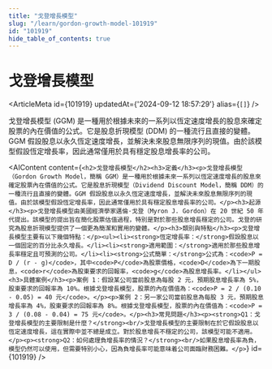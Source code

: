 ```yaml
---
title: "戈登增長模型"
slug: "/learn/gordon-growth-model-101919"
id: "101919"
hide_table_of_contents: true
---
```



# 戈登增長模型

<ArticleMeta id={101919} updatedAt={'2024-09-12 18:57:29'} alias={`[]`} />
<div className='border-solid border-b border-t-0 my-4 border-[var(--ifm-color-gray-300)]' />

戈登增長模型 (GGM) 是一種用於根據未來的一系列以恆定速度增長的股息來確定股票的內在價值的公式。它是股息折現模型 (DDM) 的一種流行且直接的變體。GGM 假設股息以永久恆定速度增長，並解決未來股息無限序列的現值。由於該模型假設恆定增長率，因此通常僅用於具有穩定股息增長率的公司。

<AIContent content={`<h2>戈登增長模型</h2><h3>定義</h3><p>戈登增長模型（Gordon Growth Model，簡稱 GGM）是一種用於根據未來一系列以恆定速度增長的股息來確定股票內在價值的公式。它是股息折現模型（Dividend Discount Model，簡稱 DDM）的一種流行且直接的變體。GGM 假設股息以永久恆定速度增長，並解決未來股息無限序列的現值。由於該模型假設恆定增長率，因此通常僅用於具有穩定股息增長率的公司。</p><h3>起源</h3><p>戈登增長模型由美國經濟學家邁倫·戈登（Myron J. Gordon）在 20 世紀 50 年代提出。該模型的提出旨在簡化股票估值過程，特別是對於那些股息增長穩定的公司。戈登的研究為股息折現模型提供了一個更為簡潔和實用的變體。</p><h3>類別與特點</h3><p>戈登增長模型主要有以下幾個特點：</p><ul><li><strong>恆定增長率：</strong>假設股息以一個固定的百分比永久增長。</li><li><strong>適用範圍：</strong>適用於那些股息增長率穩定且可預測的公司。</li><li><strong>公式簡單：</strong>公式為：<code>P = D / (r - g)</code>，其中<code>P</code>為股票價格，<code>D</code>為下一期股息，<code>r</code>為股東要求的回報率，<code>g</code>為股息增長率。</li></ul><h3>具體案例</h3><p>案例 1：假設某公司當前股息為每股 2 元，預期股息增長率為 5%，股東要求的回報率為 10%。根據戈登增長模型，股票的內在價值為：<code>P = 2 / (0.10 - 0.05) = 40 元</code>。</p><p>案例 2：另一家公司當前股息為每股 3 元，預期股息增長率為 4%，股東要求的回報率為 8%。根據戈登增長模型，股票的內在價值為：<code>P = 3 / (0.08 - 0.04) = 75 元</code>。</p><h3>常見問題</h3><p><strong>Q1：戈登增長模型的主要限制是什麼？</strong><br/>戈登增長模型的主要限制在於它假設股息以恆定速度增長，這在實際中並不總是成立。對於股息增長不穩定的公司，該模型可能不適用。</p><p><strong>Q2：如何處理負增長率的情況？</strong><br/>如果股息增長率為負，模型仍然可以使用，但需要特別小心，因為負增長率可能意味着公司面臨財務困難。</p>`} id={101919} />
